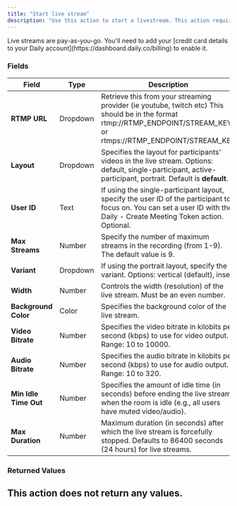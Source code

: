 ```yaml
---
title: "Start live stream"
description: "Use this action to start a livestream. This action requires a credit card to unlock. You can add a credit card [here](https://dashboard.daily.co/billing)."
---
```



<Note>
  Live streams are pay-as-you-go. You'll need to add your [credit card details
  to your Daily account](https://dashboard.daily.co/billing) to enable it.
</Note>

### Fields

| **Field**             | **Type** | **Description**                                                                                                                                                           |
| --------------------- | -------- | ------------------------------------------------------------------------------------------------------------------------------------------------------------------------- |
| **RTMP URL**          | Dropdown | Retrieve this from your streaming provider (ie youtube, twitch etc) This should be in the format rtmp://RTMP_ENDPOINT/STREAM_KEY or rtmps://RTMP_ENDPOINT/STREAM_KEY      |
| **Layout**            | Dropdown | Specifies the layout for participants’ videos in the live stream. Options: default, single-participant, active-participant, portrait. Default is **default**.             |
| **User ID**           | Text     | If using the single-participant layout, specify the user ID of the participant to focus on. You can set a user ID with the Daily - Create Meeting Token action. Optional. |
| **Max Streams**       | Number   | Specify the number of maximum streams in the recording (from 1-9). The default value is 9.                                                                                |
| **Variant**           | Dropdown | If using the portrait layout, specify the variant. Options: vertical (default), inset.                                                                                    |
| **Width**             | Number   | Controls the width (resolution) of the live stream. Must be an even number.                                                                                               |
| **Background Color**  | Color    | Specifies the background color of the live stream.                                                                                                                        |
| **Video Bitrate**     | Number   | Specifies the video bitrate in kilobits per second (kbps) to use for video output. Range: 10 to 10000.                                                                    |
| **Audio Bitrate**     | Number   | Specifies the audio bitrate in kilobits per second (kbps) to use for audio output. Range: 10 to 320.                                                                      |
| **Min Idle Time Out** | Number   | Specifies the amount of idle time (in seconds) before ending the live stream when the room is idle (e.g., all users have muted video/audio).                              |
| **Max Duration**      | Number   | Maximum duration (in seconds) after which the live stream is forcefully stopped. Defaults to 86400 seconds (24 hours) for live streams.                                   |

### Returned Values

## This action does not return any values.

<dailyBubbleFooter />
